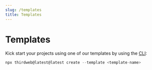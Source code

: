 ```yaml
---
slug: /templates
title: Templates
---
```



# Templates

Kick start your projects using one of our templates by using the [CLI](/cli):

<!-- Uses JSX cuz it has better syntax highlighting -->

```jsx
npx thirdweb@latest@latest create --template <template-name>
```

<ExamplesContainer />
